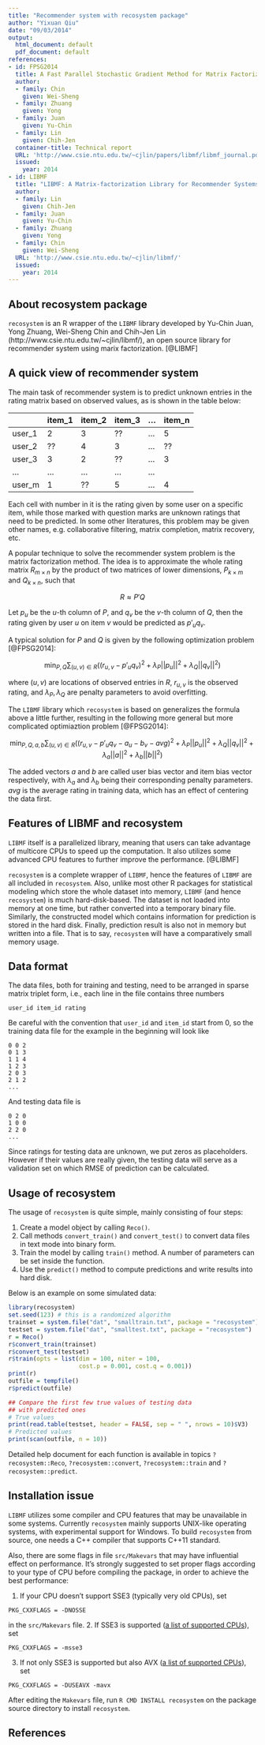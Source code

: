```yaml
---
title: "Recommender system with recosystem package"
author: "Yixuan Qiu"
date: "09/03/2014"
output:
  html_document: default
  pdf_document: default
references:
- id: FPSG2014
  title: A Fast Parallel Stochastic Gradient Method for Matrix Factorization in Shared Memory Systems
  author:
  - family: Chin
    given: Wei-Sheng
  - family: Zhuang
    given: Yong
  - family: Juan
    given: Yu-Chin
  - family: Lin
    given: Chih-Jen
  container-title: Technical report
  URL: 'http://www.csie.ntu.edu.tw/~cjlin/papers/libmf/libmf_journal.pdf'
  issued:
    year: 2014
- id: LIBMF
  title: "LIBMF: A Matrix-factorization Library for Recommender Systems"
  author:
  - family: Lin
    given: Chih-Jen
  - family: Juan
    given: Yu-Chin
  - family: Zhuang
    given: Yong
  - family: Chin
    given: Wei-Sheng
  URL: 'http://www.csie.ntu.edu.tw/~cjlin/libmf/'
  issued:
    year: 2014
---
```


<!--
%\VignetteEngine{knitr::rmarkdown}
%\VignetteIndexEntry{Recommender system with recosystem package}
-->

## About recosystem package

`recosystem` is an R wrapper of the `LIBMF` library developed by
Yu-Chin Juan, Yong Zhuang, Wei-Sheng Chin and Chih-Jen Lin
(http://www.csie.ntu.edu.tw/~cjlin/libmf/),
an open source library for recommender system using marix factorization.
[@LIBMF]

## A quick view of recommender system

The main task of recommender system is to predict unknown entries in the
rating matrix based on observed values, as is shown in the table below:

|        | item_1 | item_2 | item_3 | ... | item_n |
|--------|--------|--------|--------|-----|--------|
| user_1 | 2      | 3      | ??     | ... | 5      |
| user_2 | ??     | 4      | 3      | ... | ??     |
| user_3 | 3      | 2      | ??     | ... | 3      |
| ...    | ...    | ...    | ...    | ... |        |
| user_m | 1      | ??     | 5      | ... | 4      |

Each cell with number in it is the rating given by some user on a specific
item, while those marked with question marks are unknown ratings that need
to be predicted. In some other literatures, this problem may be given other
names, e.g. collaborative filtering, matrix completion, matrix recovery, etc.

A popular technique to solve the recommender system problem is the matrix
factorization method. The idea is to approximate the whole rating matrix
$R_{m\times n}$ by the product of two matrices of lower dimensions,
$P_{k\times m}$ and $Q_{k\times n}$, such that

$$R\approx P'Q$$

Let $p_u$ be the $u$-th column of $P$, and $q_v$ be the
$v$-th column of $Q$, then the rating given by user $u$ on item $v$
would be predicted as $p'_u q_v$.

A typical solution for $P$ and $Q$ is given by the following optimization
problem [@FPSG2014]:

$$\min_{P,Q} \sum_{(u,v)\in R} ((r_{u,v}-p'_u q_v)^2+\lambda_P ||p_u||^2+\lambda_Q ||q_v||^2)$$

where $(u,v)$ are locations of observed entries in $R$, $r_{u,v}$ is
the observed rating, and $\lambda_P,\lambda_Q$ are penalty parameters
to avoid overfitting.

The `LIBMF` library which `recosystem` is based on generalizes the formula
above a little further, resulting in the following more general but more
complicated optimiaztion problem [@FPSG2014]:

$$\min_{P,Q,a,b} \sum_{(u,v)\in R} ((r_{u,v}-p'_u q_v-a_u-b_v-avg)^2+\lambda_P ||p_u||^2+\lambda_Q ||q_v||^2+\lambda_a||a||^2+\lambda_b||b||^2)$$

The added vectors $a$ and $b$ are called user bias vector and item bias
vector respectively, with $\lambda_a$ and $\lambda_b$ being their
corresponding penalty parameters. $avg$ is the average rating in training
data, which has an effect of centering the data first.

## Features of LIBMF and recosystem

`LIBMF` itself is a parallelized library, meaning that users can take
advantage of multicore CPUs to speed up the computation. It also utilizes 
some advanced CPU features to further improve the performance. [@LIBMF]

`recosystem` is a complete wrapper of `LIBMF`, hence the features of `LIBMF`
are all included in `recosystem`. Also, unlike most other R packages for
statistical modeling which store the whole dataset into memory,
`LIBMF` (and hence `recosystem`) is much hard-disk-based. The dataset
is not loaded into memory at one time, but rather converted into a
temporary binary file. Similarly, the constructed model which contains
information for prediction is stored in the hard disk. Finally,
prediction result is also not in memory but written into a file.
That is to say, `recosystem` will have a comparatively small memory usage.

## Data format

The data files, both for training and testing, need to be arranged in
sparse matrix triplet form, i.e., each line in the file contains three
numbers

```
user_id item_id rating
```

Be careful with the convention that `user_id` and `item_id` start from 0,
so the training data file for the example in the beginning will look like

```
0 0 2
0 1 3
1 1 4
1 2 3
2 0 3
2 1 2
...
```

And testing data file is

```
0 2 0
1 0 0
2 2 0
...
```

Since ratings for testing data are unknown, we put zeros as placeholders.
However if their values are really given, the testing data will serve as
a validation set on which RMSE of prediction can be calculated.

## Usage of recosystem

The usage of `recosystem` is quite simple, mainly consisting of four steps:

1. Create a model object by calling `Reco()`.
2. Call methods `convert_train()` and `convert_test()` to convert data
files in text mode into binary form.
3. Train the model by calling `train()` method. A number of parameters
can be set inside the function.
4. Use the `predict()` method to compute predictions and write results
into hard disk.

Below is an example on some simulated data:

```r
library(recosystem)
set.seed(123) # this is a randomized algorithm
trainset = system.file("dat", "smalltrain.txt", package = "recosystem")
testset = system.file("dat", "smalltest.txt", package = "recosystem")
r = Reco()
r$convert_train(trainset)
r$convert_test(testset)
r$train(opts = list(dim = 100, niter = 100,
                    cost.p = 0.001, cost.q = 0.001))
print(r)
outfile = tempfile()
r$predict(outfile)

## Compare the first few true values of testing data
## with predicted ones
# True values
print(read.table(testset, header = FALSE, sep = " ", nrows = 10)$V3)
# Predicted values
print(scan(outfile, n = 10))
```

Detailed help document for each function is available in topics
`?recosystem::Reco`, `?recosystem::convert`, `?recosystem::train`
and `?recosystem::predict`.

## Installation issue

`LIBMF` utilizes some compiler and CPU features that may be unavailable
in some systems. Currently `recosystem` mainly supports UNIX-like operating
systems, with experimental support for Windows. To build `recosystem` from source, one needs a C++
compiler that supports C++11 standard.

Also, there are some flags in file `src/Makevars` that may have influential
effect on performance. It's strongly suggested to set proper flags
according to your type of CPU before compiling the package, in order to
achieve the best performance:

1. If your CPU doesn't support SSE3 (typically very old CPUs), set
```
PKG_CXXFLAGS = -DNOSSE
```
in the `src/Makevars` file.
2. If SSE3 is supported
([a list of supported CPUs](http://en.wikipedia.org/wiki/SSE3)), set
```
PKG_CXXFLAGS = -msse3
```
3. If not only SSE3 is supported but also AVX
([a list of supported CPUs](http://en.wikipedia.org/wiki/Advanced_Vector_Extensions)), set
```
PKG_CXXFLAGS = -DUSEAVX -mavx
```

After editing the `Makevars` file, run `R CMD INSTALL recosystem` on
the package source directory to install `recosystem`.

## References
